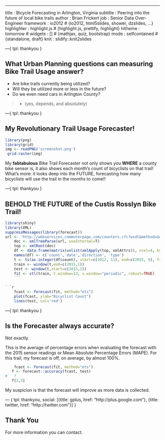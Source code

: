 ---
title       : Bicycle Forecasting in Arlington, Virginia
subtitle    : Peering into the future of local bike trails
author      : Brian Frickert
job         : Senior Data Over-Engineer
framework   : io2012        # {io2012, html5slides, shower, dzslides, ...}
highlighter : highlight.js  # {highlight.js, prettify, highlight}
hitheme     : tomorrow      # 
widgets     : []            # {mathjax, quiz, bootstrap}
mode        : selfcontained # {standalone, draft}
knit        : slidify::knit2slides

---{
 tpl: thankyou
}


## What Urban Planning questions can measuring Bike Trail Usage answer?

  * Are bike trails currently being utilized?
  * Will they be utilized more or less in the future?
  * Do we even need cars in Arlington County?
  
  > * (yes, depends, and absolutely)

---{
 tpl: thankyou
}

## My Revolutionary Trail Usage Forecaster!

```r
library(png)
library(grid)
img <- readPNG('screenshot.png')
 grid.raster(img)
```

My **fabtabulous** Bike Trail Forecaster not only shows you **WHERE** 
a county bike sensor is, it also shows each month's count of bicyclists
on that trail! What's more: it looks deep into the FUTURE, forecasting
how many bicyclists will use the trail in the months to come!!

---{
 tpl: thankyou
}

## BEHOLD THE FUTURE of the Custis Rosslyn Bike Trail!

```r
library(shiny)
library(XML)
suppressMessages(library(forecast))
url <- 'http://webservices.commuterpage.com/counters.cfc?wsdl&method=GetCountInDateRange&counterid=4&startDate=01/01/2005&endDate=10/31/2015&direction=&mode=B&interval=d'
    doc <- xmlTreeParse(url, useInternal=T)
    top <- xmlRoot(doc)
    df <- data.frame(matrix(unlist(xmlApply(top, xmlAttrs)), ncol=4, byrow=T),stringsAsFactors = F)
    names(df) <- c('count','date','direction', 'type')
    t <- ts(as.integer(df$count), start=c(2012, 11), end=c(2015, 9), frequency=12)
    train <- window(t,end=c(2015,1))
    test <- window(t,start=c(2015,1))
    fit <- stl(train, t.window=12, s.window="periodic", robust=TRUE)
    ```
    
```r
    fcast <- forecast(fit, method="ets")
    plot(fcast, ylab="Bicyclist Count")
    lines(test, col='red')
```    

---{
 tpl: thankyou
}

## Is the Forecaster always accurate?

Not exactly.

This is the average of percentage errors when evaluating the forecast with the 2015 sensor readings 
or Mean Absolute Percentage Errors (MAPE). For this trail, my forecast is off, on average, by almost 100%.

```r
    fcast <- forecast(fit, method="ets")
   f <- forecast::accuracy(fcast, test)
#   f
   f[2,5]
```

My suspicion is that the forecast will improve as more data is collected.

--- {
 tpl: thankyou,
 social: [{title: gplus, href: "http://plus.google.com"}, {title: twitter, href: "http://twitter.com"}]
}

## Thank You

For more information you can contact.

